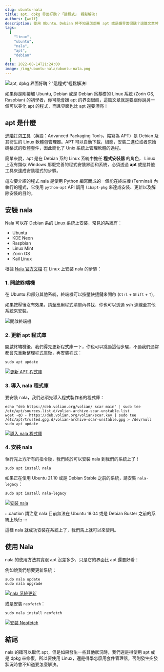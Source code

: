 ```yaml
---
slug: ubuntu-nala
title: apt, dpkg 界面好醜？「這程式」 輕鬆解決!
authors: [wolf]
description: 使用 Ubuntu、Debian 時不知道怎麼用 apt 或是嫌界面很醜？這篇文章將會教你使用 nala 輕鬆解決這個問題！
tags:
  [
	"linux",
	"ubuntu",
  	"nala",
  	"apt",
  	"debian"
  ]
date: 2022-08-14T21:24:00
image: /img/ubuntu-nala/ubuntu-nala.png
---
```



![apt, dpkg 界面好醜？"這程式"輕鬆解決!](/img/ubuntu-nala/ubuntu-nala.png)

如果你是剛接觸 Ubuntu, Debian 或是 Debian 爲基礎的 Linux 系統 (Zorin OS, Raspbian) 的初學者，你可能會嫌 apt 的界面很醜，這篇文章就是要跟你說另一個可以美化 apt 的程式，而且界面也比 apt 還要漂亮！

<TOCInline toc={toc} />

## apt 是什麼

[進階打包工具](https://zh.wikipedia.org/zh-tw/APT)（英語：Advanced Packaging Tools，縮寫為 APT）是 Debian 及其衍生的 Linux 軟體包管理器。APT 可以自動下載，組態，安裝二進位或者原始碼格式的軟體套件，因此簡化了 Unix 系統上管理軟體的過程。

<!-- truncate -->

簡單來說，apt 是在 Debian 系的 Linux 系統中擔任 **程式安裝器** 的角色， Linux 上沒有類似 Windows 那麼完善的程式安裝界面和系統，必須透過 **apt** 或是其他工具來達成安裝程式的步驟。

<Adsense/>

這次要介紹的程式 nala 是使用 Python 編寫而成的一個能在終端機 (Terminal) 內執行的程式，它使用 `python-apt` API 調用 `libapt-pkg` 來達成安裝、更新以及解除安裝的目的。

## 安裝 nala

Nala 可以在 Debian 系的 Linux 系統上安裝，常見的系統有：

- Ubuntu
- KDE Neon
- Raspbian
- Linux Mint
- Zorin OS
- Kail Linux

根據 [Nala 官方文檔](https://gitlab.com/volian/nala/-/wikis/Installation) 在 Linux 上安裝 nala 的步驟：

### 1. 開啟終端機

在 Ubuntu 和部分其他系統，終端機可以按壓快捷鍵來開啟 (`Ctrl` + `Shift` + `T`)，

如果按壓後沒有效果，請至應用程式清單內尋找，你也可以透過 ssh 連線至其他系統來安裝。

![開啟終端機](/img/ubuntu-nala/open-terminal.png)

### 2. 更新 apt 程式庫

<Adsense/>

開啟終端機後，我們得先更新程式庫一下，你也可以跳過這個步驟，不過我們通常都會先重新整理程式庫後，再安裝程式：

```shell showLineNumbers
sudo apt update
```

[![更新 APT 程式庫](https://asciinema.org/a/514665.svg)](https://asciinema.org/a/514665)

### 3. 導入 nala 程式庫

要安裝 nala，我們必須先導入程式製作者的程式庫：

```shell showLineNumbers
echo "deb https://deb.volian.org/volian/ scar main" | sudo tee /etc/apt/sources.list.d/volian-archive-scar-unstable.list
wget -qO - https://deb.volian.org/volian/scar.key | sudo tee /etc/apt/trusted.gpg.d/volian-archive-scar-unstable.gpg > /dev/null
sudo apt update
```

[![導入 nala 程式庫](https://asciinema.org/a/514667.svg)](https://asciinema.org/a/514667)

### 4. 安裝 nala

執行完上方所有的指令後，我們終於可以安裝 nala 到我們的系統上了！

```shell showLineNumbers
sudo apt install nala
```

如果正在使用 Ubuntu 21.10 或是 Debian Stable 之前的系統，請安裝 `nala-legacy`：

<Adsense/>

```shell showLineNumbers
sudo apt install nala-legacy
```

[![安裝 nala](https://asciinema.org/a/514668.svg)](https://asciinema.org/a/514668)

:::caution
請注意 nala 目前無法在 Ubuntu 18.04 或是 Debian Buster 之前的系統上執行
:::

這樣 nala 就成功安裝在系統上了，我們馬上就可以來使用。

## 使用 Nala

nala 的使用方法其實跟 apt 沒差多少，只是它的界面比 apt 還要好看！

例如說我們想要更新系統：

```shell showLineNumbers
sudo nala update
sudo nala upgrade
```

[![nala 系統更新](https://asciinema.org/a/514669.svg)](https://asciinema.org/a/514669)

或是安裝 `neofetch`：

```shell showLineNumbers
sudo nala install neofetch
```

[![安裝 Neofetch](https://asciinema.org/a/514670.svg)](https://asciinema.org/a/514670)

## 結尾

nala 的確可以取代 apt，但是如果發生一些其他狀況時，我們還是得使用 apt 或是 dpkg 來修復，所以要使用 Linux，還是得學怎麼用套件管理器，否則發生突發狀況時會不知道要怎麼解決。

<Adsense/>